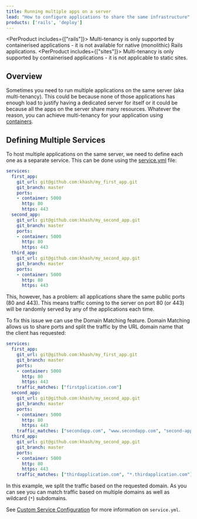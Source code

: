 ```yaml
---
title: Running multiple apps on a server
lead: "How to configure applications to share the same infrastructure"
products: ['rails', 'deploy']
---
```


<PerProduct includes={["rails"]}>
<Callout type="warning" title="Requires containers">
Multi-tenancy is only supported by containerised applications - it is not available for native (monolithic) Rails applications.
</Callout>
</PerProduct>
<PerProduct includes={["sites"]}>
<Callout type="warning" title="Requires containers">
Multi-tenancy is only supported by containerised applications - it is not applicable to static sites.
</Callout>
</PerProduct>

## Overview

Sometimes you need to run multiple applications on the same server (aka multi-tenancy). This could be because none of those applications has enough load to justify having a dedicated server for itself or it could be because all the apps on the server share many resources. Whatever the reason, you can achieve multi-tenancy for your application using [containers](/:product/:version?/cloud-66-101/concepts-and-terminology).

## Defining Multiple Services

To host multiple applications on the same server, we need to define each one as a separate service. This can be done using the [service.yml](/:product/:version?/build-and-config/docker-service-configuration) file:

```yaml
services:
  first_app:
    git_url: git@github.com:khash/my_first_app.git
    git_branch: master
    ports:
    - container: 5000
      http: 80  
      https: 443
  second_app:
    git_url: git@github.com:khash/my_second_app.git
    git_branch: master
    ports:
    - container: 5000
      http: 80  
      https: 443
  third_app:
    git_url: git@github.com:khash/my_second_app.git
    git_branch: master
    ports:
    - container: 5000
      http: 80  
      https: 443
```

This, however, has a problem: all applications share the same public ports (80 and 443). This means traffic coming to the server on port 80 (or 443) will be randomly served by any of the applications each time.

To fix this issue we can use the Domain Matching feature. Domain Matching allows us to share ports and split the traffic by the URL domain name that the client has requested:

```yaml
services:
  first_app:
    git_url: git@github.com:khash/my_first_app.git
    git_branch: master
    ports:
    - container: 5000
      http: 80  
      https: 443
    traffic_matches: ["firstpplication.com"]
  second_app:
    git_url: git@github.com:khash/my_second_app.git
    git_branch: master
    ports:
    - container: 5000
      http: 80  
      https: 443
    traffic_matches: ["secondapp.com", "www.secondapp.com", "second-app.com", "www.second-app.com"]
  third_app:
    git_url: git@github.com:khash/my_second_app.git
    git_branch: master
    ports:
    - container: 5000
      http: 80  
      https: 443
    traffic_matches: ["thirdapplication.com", "*.thirdapplication.com"]
```

In this example, we split the traffic based on the requested domain. As you can see you can match traffic based on multiple domains as well as wildcard (`*`) subdomains.

See [Custom Service Configuration](/:product/:version?/build-and-config/docker-service-configuration) for more information on `service.yml`.

